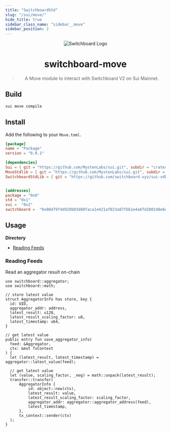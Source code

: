 ```yaml
---
title: "SwitchboardStd"
slug: "/sui/move/"
hide_title: true
sidebar_class_name: "sidebar__move"
sidebar_position: 2
---
```


<div align="center">

![Switchboard Logo](https://github.com/switchboard-xyz/sbv2-core/raw/main/website/static/img/icons/switchboard/avatar.png)

# switchboard-move

> A Move module to interact with Switchboard V2 on Sui Mainnet.

</div>

## Build

```bash
sui move compile
```

## Install

Add the following to your `Move.toml`.

```toml
[package]
name = "Package"
version = "0.0.1"

[dependencies]
Sui = { git = "https://github.com/MystenLabs/sui.git", subdir = "crates/sui-framework/packages/sui-framework", rev = "mainnet" }
MoveStdlib = { git = "https://github.com/MystenLabs/sui.git", subdir = "crates/sui-framework/packages/move-stdlib", rev = "mainnet" }
SwitchboardStdLib = { git = "https://github.com/switchboard-xyz/sui-sdk.git", subdir = "move/mainnet/switchboard_std/", rev = "main"  }


[addresses]
package = "0x0"
std = "0x1"
sui =  "0x2"
switchboard =  "0x08d79f4d920b03d88faca1e421af023a87fbb1e4a6fd200248e6e9998d09e470"
```

## Usage

**Directory**

- [Reading Feeds](#reading-feeds)

### Reading Feeds

Read an aggregator result on-chain

```move
use switchboard::aggregator;
use switchboard::math;

// store latest value
struct AggregatorInfo has store, key {
  id: UID,
  aggregator_addr: address,
  latest_result: u128,
  latest_result_scaling_factor: u8,
  latest_timestamp: u64,
}

// get latest value
public entry fun save_aggregator_info(
  feed: &Aggregator,
  ctx: &mut TxContext
) {
  let (latest_result, latest_timestamp) = aggregator::latest_value(feed);

  // get latest value
  let (value, scaling_factor, _neg) = math::unpack(latest_result);
  transfer::transfer(
      AggregatorInfo {
          id: object::new(ctx),
          latest_result: value,
          latest_result_scaling_factor: scaling_factor,
          aggregator_addr: aggregator::aggregator_address(feed),
          latest_timestamp,
      },
      tx_context::sender(ctx)
  );
}
```
